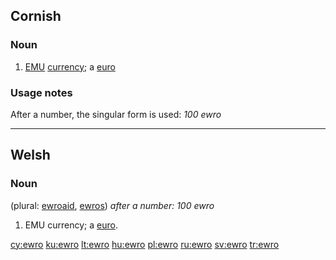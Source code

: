 ==Cornish==

===Noun===
{{kw-noun||ewros}}

# [[EMU]] [[currency]]; a [[euro]]

===Usage notes===
After a number, the singular form is used: ''100 ewro''

----

==Welsh==

===Noun===
{{head|cy|noun|g=m}} (plural: [[ewroaid]], [[ewros]]) ''after a number: 100 ewro''

# EMU currency; a [[euro]].

[[cy:ewro]]
[[ku:ewro]]
[[lt:ewro]]
[[hu:ewro]]
[[pl:ewro]]
[[ru:ewro]]
[[sv:ewro]]
[[tr:ewro]]
